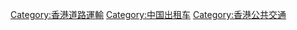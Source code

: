{{catmore}}

[[Category:香港道路運輸‎|Category:香港道路運輸‎]]
[[Category:中国出租车|Category:中国出租车]]
[[Category:香港公共交通‎|Category:香港公共交通‎]]